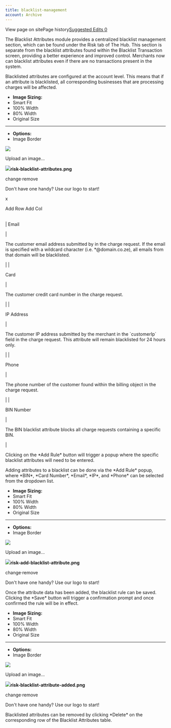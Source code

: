 ```yaml
---
title: blacklist-management
account: Archive
---
```


View page on sitePage history[Suggested Edits 0](/project/checkoutdocs-legacy/v1.9/suggested)

The Blacklist Attributes module provides a centralized blacklist management section, which can be found under the Risk tab of The Hub. This section is separate from the blacklist attributes found within the Blacklist Transaction screen, providing a better experience and improved control. Merchants now can blacklist attributes even if there are no transactions present in the system.

Blacklisted attributes are configured at the account level. This means that if an attribute is blacklisted, all corresponding businesses that are processing charges will be affected.

- **Image Sizing:**
- Smart Fit
- 100% Width
- 80% Width
- Original Size

---

- **Options:**
- Image Border

![](https://files.readme.io/5f88a5f-risk-blacklist-attributes.png)

Upload an image...

![](https://files.readme.io/5f88a5f-risk-blacklist-attributes.png)**risk-blacklist-attributes.png**

change·remove

Don't have one handy? Use our logo to start!

x

Add Row Add Col

|     |     |
| --- | --- |

|
Email

|

The customer email address submitted by in the charge request. <span class="table-info">If the email is specified with a wildcard character (i.e. \*@domain.co.ze), all emails from that domain will be blacklisted.</span>

|
|

Card

|

The customer credit card number in the charge request.

|
|

IP Address

|

The customer IP address submitted by the merchant in the \`customerIp\` field in the charge request. <span class="table-info">This attribute will remain blacklisted for 24 hours only.</span>

|
|

Phone

|

The phone number of the customer found within the billing object in the charge request.

|
|

BIN Number

|

The BIN blacklist attribute blocks all charge requests containing a specific BIN.

|

Clicking on the \*Add Rule\* button will trigger a popup where the specific blacklist attributes will need to be entered.

Adding attributes to a blacklist can be done via the \*Add Rule\* popup, where \*BIN\*, \*Card Number\*, \*Email\*, \*IP\*, and \*Phone\* can be selected from the dropdown list.

- **Image Sizing:**
- Smart Fit
- 100% Width
- 80% Width
- Original Size

---

- **Options:**
- Image Border

![](https://files.readme.io/82ec357-risk-add-blacklist-attribute.png)

Upload an image...

![](https://files.readme.io/82ec357-risk-add-blacklist-attribute.png)**risk-add-blacklist-attribute.png**

change·remove

Don't have one handy? Use our logo to start!

Once the attribute data has been added, the blacklist rule can be saved. Clicking the \*Save\* button will trigger a confirmation prompt and once confirmed the rule will be in effect.

- **Image Sizing:**
- Smart Fit
- 100% Width
- 80% Width
- Original Size

---

- **Options:**
- Image Border

![](https://files.readme.io/76acd21-risk-blacklist-attribute-added.png)

Upload an image...

![](https://files.readme.io/76acd21-risk-blacklist-attribute-added.png)**risk-blacklist-attribute-added.png**

change·remove

Don't have one handy? Use our logo to start!

Blacklisted attributes can be removed by clicking \*Delete\* on the corresponding row of the Blacklist Attributes table.
